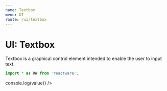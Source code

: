 ```yaml
---
name: Textbox
menu: UI
route: /ui/textbox
---
```



# UI: Textbox

Textbox is a graphical control element intended to enable the user to input text.

```jsx
import * as RW from 'reactware';
```

<Playground className="Rw_UI_Textbox dark_theme">
  <Rw.UI.Textbox
    value=""
    placeholder="Placeholder.."
    onChange={(value, event) => console.log(value)} 
  />
</Playground>

<PropsTable of={Rw.UI.Textbox} />
